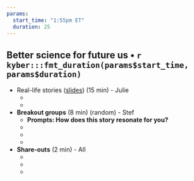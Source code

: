 ```yaml
---
params:
  start_time: "1:55pm ET"
  duration: 25
---
```


## Better science for future us • `r kyber:::fmt_duration(params$start_time, params$duration)`

- Real-life stories ([slides](https://docs.google.com/presentation/d/1tE3pQ2ObNU68iG4uTIlMuSN4dguvn-cOvwtoM-c9L-w/)) (15 min) - Julie
  - ‎
  - 
- **Breakout groups** (8 min) (random) - Stef
  - **Prompts: How does this story resonate for you?** 
  - ‎
  -
  -
- **Share-outs** (2 min) - All
  - ‎
  -
  -
